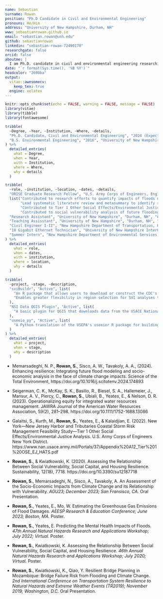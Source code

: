 ```yaml
---
name: Sebastian
surname: Rowan
position: "Ph.D Candidate in Civil and Environmental Engineering"
pronouns: He/Him
address: "University of New Hampshire, Durham, NH"
www: sebastianrowan.github.io
email: "sebastian.rowan@unh.edu"
github: sebastianrowan
linkedin: "sebastian-rowan-72490170"
researchgate: false
orcid: false
aboutme: |
  I am Ph.D. candidate in civil and environmental engineering researching the impacts of flood events and climate change on people and communities. The goal of my research is to develop a more comprehensive understanding of the risks posed by floods to enable the development of mitigation efforts that prioritize long-term sustainability and community well-being rather than maximizing financial return on investment.
date: "`r format(Sys.time(), '%B %Y')`"
headcolor: "2698ba"
output:
  vitae::awesomecv:
    keep_tex: true
  engine: xelatex
---
```


```r
knitr::opts_chunk$set(echo = FALSE, warning = FALSE, message = FALSE)
library(vitae)
library(tibble)
library(fontawesome)
```

<!-- Alternative education icon
\hypertarget{education}{%
\section{\faUniversity~Education}\label{education}}
-->

<!-- \hypertarget{educ}{% -->
\section{\faMortarBoard~Education}\label{education}

```r
tribble(
  ~Degree, ~Year, ~Institution, ~Where, ~details,
  "Ph.D. Candidate, Civil and Environmental Engineering", "2024 (Expected)", "University of New Hampshire", "Durham, New Hampshire", list("Dissertation Title: Towards Sustainable Flood Risk Management: Incorporating Uncertainty and Environmental Impacts", "Advisor: Dr. Weiwei Mo"),
  "B.S. Environmental Engineering", "2016", "University of New Hampshire", "Durham, New Hampshire", list()
) %>%
  detailed_entries(
    what = Degree,
    when = Year,
    with = Institution,
    where = Where,
    why = details
  )
```

\hypertarget{exp}{%
\section{\faBriefcase~Experience}\label{experience}}

```r
tribble(
  ~role, ~institution, ~location, ~dates, ~details,
  "ORISE Graduate Research Fellow", "U.S. Army Corps of Engineers, Engineer Research Development Center", "Vicksburg, MS (Remote)", "Sep. 2020 - Present",
  list("Contributed to research efforts to quantify impacts of floods not typically included in cost-benefit analyses for flood risk management projects.",
       "Lead systematic literature review and metasummary to identify risk factors for mental health impacts of floods",
       "Contributed to Tier 1 Other Social Effects/Environmental Justice Analysis for the USACE New York/New Jersey Harbors and Tributaries Coastal Storm Risk Management Feasibility Study",
       "Contributed to social vulnerability analysis of future flooding in the Mississippi River Valley"),
  "Research Assistant", "University of New Hampshire", "Durham, NH", "Fall 2018, Spring 2020", list("Resilient Bridge Planning in Mozambique - Bridge Failure Risk from Flooding and Climate Change", "PI: Dr. Kyle Kwiatkowski"),
  "Teaching Assisstant", "University of New Hampshire", "Durham, NH", "2019 - 2020", list("CEE 705: Introduction to Sustainable Engineering (Fall 2019, Fall 2020)", "CEE 502: Project Engineering (Spring 2019)"),
  "Civil Engineer I-II", "New Hampshire Department of Transportation, Bureau of Planning and Community Assistance", "Concord, NH", "2016 - 2018", list("Contributed to the development of statewide asset management system for culvert and closed drainage systems in partnership with UNH Technology Transfer Center/SADES."),
  "10 Gigabit Ethernet Technician", "University of New Hampshire InterOperability Laboratory", "Durham, NH", "2014-2017", list(),
  "Summer Intern", "New Hampshire Department of Environmental Services, Air Resources Division", "Concord, NH", "2015", list(),
) %>%
  detailed_entries(
    what = role,
    when = dates,
    with = institution,
    where = location,
    why = details
  )
```

<!--
\hypertarget{awards}{%
\section{\faTrophy~Awards}\label{awards}}

```r
tribble(
  ~award, ~when, ~description,
  "ORISE Future of Science Award", "2023", list(
    "Nominated"
  )
) %>%
  detailed_entries(
    what = award,
    when = when
  )
```
-->

\hypertarget{projects}{%
\section{\faGithub~Open Source Projects}\label{open-source-projects}}

```r
tribble(
  ~project, ~stage, ~description,
  "sviBuildr", "Active", list(
    "An R package that allows users to download or construct the CDC's Social Vulnerability Index as a tidyverse or simple features data frame.",
    "Enables greater flexibility in region selection for SVI analyses than is possible with state- or national-level datasets hosted by CDC."
  ),
  "NSI Data QGIS Plugin", "Active", list(
    "A basic plugin for QGIS that downloads data from the USACE National Structures Inventory for a specified region and adds it to a map."
  ),
  "useeio_py", "Active", list(
    "A Python translation of the USEPA's useeior R package for building and using USEEIO models for life cycle analysis."
  )
) %>%
  detailed_entries(
    what = project,
    when = stage,
    why = description
  )
```

\hypertarget{pubs}{%
\section{\faFileText~Publications}\label{publications}}

\footnotesize

- Memarsadeghi, N. P., **Rowan, S.**, Sisco, A. W., Tavakoly, A. A., (2024). Enhancing resilience: Integrating future flood modeling and socio-economic analysis in the face of climate change impacts. Science of the Total Environment, https://doi.org/10.1016/j.scitotenv.2024.174893

- Seigerman, C. K., McKay, S. K., Basilio, R., Biesel, S. A., Hallemeier, J., Mansur, A. V., Piercy, C., **Rowan, S.**, Ubiali, B., Yeates, E., & Nelson, D. R. (2023). Operationalizing equity for integrated water resources management. JAWRA Journal of the American Water Resources Association, 59(2), 281–298. https://doi.org/10.1111/1752-1688.13086

- Galaitsi, S., Kurth, M., **Rowan, S.**, Yeates, E., & Kalaidjian, E. (2022). New York—New Jersey Harbor and Tributaries Coastal Storm Risk Management Feasibility Study—Tier 1 Other Social Effects/Environmental Justice Analysis. U.S. Army Corps of Engineers New York District. https://www.nan.usace.army.mil/Portals/37/Appendix%20A12_Tier%201%20OSE_EJ_HATS.pdf

- **Rowan, S.**, & Kwiatkowski, K. (2020). Assessing the Relationship Between Social Vulnerability, Social Capital, and Housing Resilience. Sustainability, 12(18), 7718. https://doi.org/10.3390/su12187718

\normalsize

\hypertarget{pres}{%
\section{\faUser~Presentations}\label{presentations}}

\footnotesize

- **Rowan, S.**, Memarsadeghi, N., Sisco, A., Tavakoly, A. An Assessment of the Socio-Economic Impacts from Climate Change and its Relationship with Vulnerability. *AGU23; December 2023; San Fransisco, CA.* Oral Presentation.

- **Rowan, S.**, Yeates, E., Mo, W. Estimating the Greenhouse Gas Emissions of Flood Damages. *AEESP Research & Education Conference; June 2023; Boston, MA.* Poster.

- **Rowan, S.**, Yeates, E. Predicting the Mental Health Impacts of Floods. *47th Annual Natural Hazards Research and Applications Workshop; July 2022; Virtual.* Poster.

- **Rowan, S.**, Kwiatkowski, K. Assessing the Relationship Between Social Vulnerability, Social Capital, and Housing Resilience. *46th Annual Natural Hazards Research and Applications Workshop; July 2020; Virtual.* Poster.

- **Rowan, S.**, Kwiatkowski, K., Qiao, Y. Resilient Bridge Planning in Mozambique: Bridge Failure Risk from Flooding and Climate Change. *2nd International Conference on Transportation System Resilience to Natural Hazards and Extreme Weather Events (TR2019); November 2019; Washington, D.C.* Oral Presentation.

\normalsize

